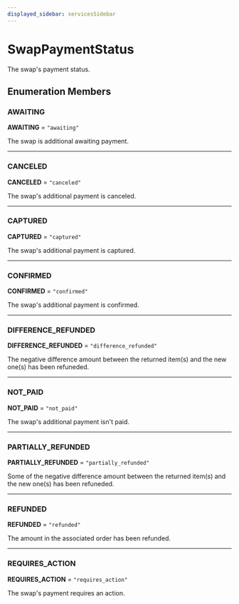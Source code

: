 ```yaml
---
displayed_sidebar: servicesSidebar
---
```



# SwapPaymentStatus

The swap's payment status.

## Enumeration Members

### AWAITING

 **AWAITING** = `"awaiting"`

The swap is additional awaiting payment.

___

### CANCELED

 **CANCELED** = `"canceled"`

The swap's additional payment is canceled.

___

### CAPTURED

 **CAPTURED** = `"captured"`

The swap's additional payment is captured.

___

### CONFIRMED

 **CONFIRMED** = `"confirmed"`

The swap's additional payment is confirmed.

___

### DIFFERENCE\_REFUNDED

 **DIFFERENCE\_REFUNDED** = `"difference_refunded"`

The negative difference amount between the returned item(s) and the new one(s) has been refuneded.

___

### NOT\_PAID

 **NOT\_PAID** = `"not_paid"`

The swap's additional payment isn't paid.

___

### PARTIALLY\_REFUNDED

 **PARTIALLY\_REFUNDED** = `"partially_refunded"`

Some of the negative difference amount between the returned item(s) and the new one(s) has been refuneded.

___

### REFUNDED

 **REFUNDED** = `"refunded"`

The amount in the associated order has been refunded.

___

### REQUIRES\_ACTION

 **REQUIRES\_ACTION** = `"requires_action"`

The swap's payment requires an action.

